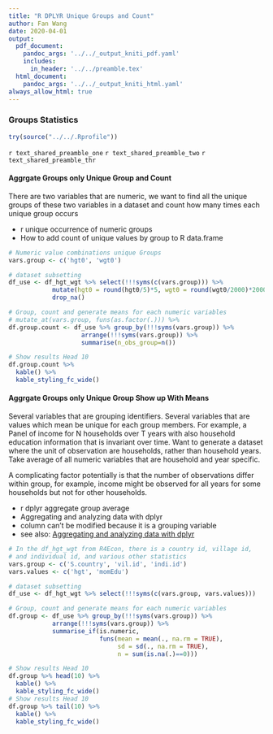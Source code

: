 ```yaml
---
title: "R DPLYR Unique Groups and Count"
author: Fan Wang
date: 2020-04-01
output:
  pdf_document:
    pandoc_args: '../../_output_kniti_pdf.yaml'
    includes:
      in_header: '../../preamble.tex'
  html_document:
    pandoc_args: '../../_output_kniti_html.yaml'
always_allow_html: true
---
```


### Groups Statistics

```r
try(source("../../.Rprofile"))
```

`r text_shared_preamble_one`
`r text_shared_preamble_two`
`r text_shared_preamble_thr`


#### Aggrgate Groups only Unique Group and Count

There are two variables that are numeric, we want to find all the unique groups of these two variables in a dataset and count how many times each unique group occurs

- r unique occurrence of numeric groups
- How to add count of unique values by group to R data.frame

```r
# Numeric value combinations unique Groups
vars.group <- c('hgt0', 'wgt0')

# dataset subsetting
df_use <- df_hgt_wgt %>% select(!!!syms(c(vars.group))) %>%
            mutate(hgt0 = round(hgt0/5)*5, wgt0 = round(wgt0/2000)*2000) %>%
            drop_na()

# Group, count and generate means for each numeric variables
# mutate_at(vars.group, funs(as.factor(.))) %>%
df.group.count <- df_use %>% group_by(!!!syms(vars.group)) %>%
                    arrange(!!!syms(vars.group)) %>%
                    summarise(n_obs_group=n())

# Show results Head 10
df.group.count %>%
  kable() %>%
  kable_styling_fc_wide()
```

#### Aggrgate Groups only Unique Group Show up With Means

Several variables that are grouping identifiers. Several variables that are values which mean be unique for each group members. For example, a Panel of income for N households over T years with also household education information that is invariant over time. Want to generate a dataset where the unit of observation are households, rather than household years. Take average of all numeric variables that are household and year specific.

A complicating factor potentially is that the number of observations differ within group, for example, income might be observed for all years for some households but not for other households.

- r dplyr aggregate group average
- Aggregating and analyzing data with dplyr
- column can't be modified because it is a grouping variable
- see also: [Aggregating and analyzing data with dplyr](https://datacarpentry.org/dc_zurich/R-ecology/04-dplyr.html)

```r
# In the df_hgt_wgt from R4Econ, there is a country id, village id,
# and individual id, and various other statistics
vars.group <- c('S.country', 'vil.id', 'indi.id')
vars.values <- c('hgt', 'momEdu')

# dataset subsetting
df_use <- df_hgt_wgt %>% select(!!!syms(c(vars.group, vars.values)))

# Group, count and generate means for each numeric variables
df.group <- df_use %>% group_by(!!!syms(vars.group)) %>%
            arrange(!!!syms(vars.group)) %>%
            summarise_if(is.numeric,
                         funs(mean = mean(., na.rm = TRUE),
                              sd = sd(., na.rm = TRUE),
                              n = sum(is.na(.)==0)))

# Show results Head 10
df.group %>% head(10) %>%
  kable() %>%
  kable_styling_fc_wide()
# Show results Head 10
df.group %>% tail(10) %>%
  kable() %>%
  kable_styling_fc_wide()
```
